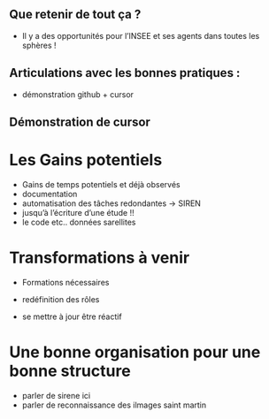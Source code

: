 ## Que retenir de tout ça ?

- Il y a des opportunités pour l'INSEE et ses agents dans toutes les sphères !


## Articulations avec les bonnes pratiques :

- démonstration github + cursor

## Démonstration de cursor


# Les Gains potentiels

- Gains de temps potentiels et déjà observés
- documentation
- automatisation des tâches redondantes -> SIREN
- jusqu'à l'écriture d'une étude !!
- le code etc.. données sarellites

# Transformations à venir 

- Formations nécessaires
- redéfinition des rôles

- se mettre à jour être réactif


# Une bonne organisation pour une bonne structure

- parler de sirene ici
- parler de reconnaissance des ilmages saint martin